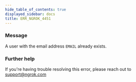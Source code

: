 ```yaml
---
hide_table_of_contents: true
displayed_sidebar: docs
title: ERR_NGROK_4451
---
```


### Message

A user with the email address `EMAIL` already exists.

<ErrorDetails />

### Further help

If you're having trouble resolving this error, please reach out to [support@ngrok.com](mailto:support@ngrok.com?subject=Help%20with%20ERR_NGROK_4451)
